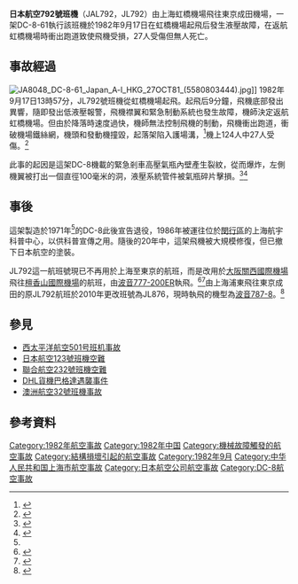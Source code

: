 {{Infobox Airliner accident
|name = 日本航空792號班機事故
|Crash image = JA8048 (7605265494).jpg
|Image caption = 涉事的DC-8-61現於上海航宇科普中心展示
|Date = 1982年9月17日
|Type= 液壓系統故障
|Site= {{CHN}}[[上海|上海]][[虹橋機場|虹橋機場]]
|Origin= {{CHN}}[[上海虹橋國際機場|上海虹橋國際機場]]
|Destination= {{JPN}}[[东京成田國際機場|东京成田國際機場]]
|Fatalities= 0
|Injuries= 27
|Aircraft Type= [[道格拉斯DC-8|麥道DC-8-61]]
|Operator= [[日本航空|日本航空]]
|Tail Number= JA8048
|Passengers= 113<ref name="ASN">{{cite web|title=ASN Aircraft accident McDonnell Douglas DC-8-61 JA8048 Shanghai-Hongqiao Airport (SHA)|url=http://aviation-safety.net/database/record.php?id=19820917-0|publisher=Aviation Safety Network|accessdate=2013-09-26|archive-date=2014-01-11|archive-url=https://web.archive.org/web/20140111085852/http://aviation-safety.net/database/record.php?id=19820917-0|dead-url=no}}</ref>
|Crew= 11
|Survivors= 124
}}

'''日本航空792號班機'''（JAL792，JL792）由上海虹橋機場飛往東京成田機場，一架DC-8-61執行該班機於1982年9月17日在虹橋機場起飛后發生液壓故障，在返航虹橋機場時衝出跑道致使飛機受損，27人受傷但無人死亡。

==事故經過==
[[File:JA8048_DC-8-61_Japan_A-l_HKG_27OCT81_(5580803444).jpg|thumb]]]]
1982年9月17日13時57分，JL792號班機從虹橋機場起飛。起飛后9分鐘，飛機底部發出異響，隨即發出低液壓報警，飛機襟翼和緊急制動系統也發生故障，機師決定返航虹橋機場。但由於降落時速度過快，機師無法控制飛機的制動，飛機衝出跑道，衝破機場鐵絲網，機頭和發動機撞毀，起落架陷入護場溝，<ref>{{cite journal zh |author=陈义星 |coauthors=柳祖恩 |year=1984 |title=日航DC-8 J8048号机高压气瓶爆炸事故分析 |journal=上海钢研 |issue=5 |id=CN 31-1387/TF |url=http://www.cnki.com.cn/Article/CJFDTotal-SHGA198405008.htm |accessdate=2014-01-11 |quote=2时30分客机由南向北向机场着落,因制动系统失灵,飞机冲出跑道,穿过二百多米草地,冲破机场铁丝网。飞机起落架陷入二米多深的护场沟,机头和发动机撞到护场沟沟壁上才免于冲入前方大河中,机上27人受伤,飞机严重损坏。 |archive-date=2014-01-11 |archive-url=https://web.archive.org/web/20140111085229/http://www.cnki.com.cn/Article/CJFDTotal-SHGA198405008.htm |dead-url=no }}</ref>機上124人中27人受傷。<ref>{{cite web|title=DC-8-61大型喷气客机|url=http://www.shapc.org/Center_ChangGuan_info.aspx?ID=2815&cateid=5|publisher=上海航宇科普中心|accessdate=2018-10-20|archive-date=2019-06-09|archive-url=https://web.archive.org/web/20190609114330/http://www.shapc.org/Center_ChangGuan_info.aspx?ID=2815&cateid=5|dead-url=no}}</ref>

此事的起因是這架DC-8機載的緊急剎車高壓氣瓶內壁產生裂紋，從而爆炸，左側機翼被打出一個直徑100毫米的洞，液壓系統管件被氣瓶碎片擊損。<ref>{{cite journal|author=秦载椿|title=忆一起涉外事件的调查和鉴定|journal=上海消防|year=1994|issue=04|issn=1006-1045|publisher=人民日报社|pages=29}}</ref><ref>{{cite web|title=气瓶定期检验与评定的意义_燃气资讯_博燃网|url=http://news.gasshow.com/News/SimpleNews.aspx?newsid=181757|publisher=博燃网|accessdate=2014-01-11|deadurl=yes|archiveurl=https://web.archive.org/web/20140111084728/http://news.gasshow.com/News/SimpleNews.aspx?newsid=181757|archivedate=2014-01-11}}</ref>

==事後==
這架製造於1971年<ref name="ASN"/>的DC-8此後宣告退役，1986年被運往位於[[閔行區|閔行區]]的上海航宇科普中心，以供科普宣傳之用。隨後的20年中，這架飛機被大規模修復，但已撤下日本航空的塗裝。

JL792這一航班號現已不再用於上海至東京的航班，而是改用於[[大阪市|大阪]][[關西國際機場|關西國際機場]]飛往[[檀香山國際機場|檀香山國際機場]]的航班，由[[波音777|波音777-200ER]]執飛。<ref>{{cite web|title=JL792 / Live flight info - Flightradar24|url=http://www.flightradar24.com/data/flights/jl792/|publisher=Flightradar24|accessdate=2014-01-11|archive-date=2019-06-20|archive-url=https://web.archive.org/web/20190620053809/https://www.flightradar24.com/data/flights/jl792/|dead-url=no}}</ref><ref>{{cite web|title=JAL S13 International Flight Number Changes|url=http://airlineroute.net/2012/09/11/jl-s13/|publisher=Airline Route|date=2012-09-11|accessdate=2014-01-11|archive-date=2014-01-11|archive-url=https://web.archive.org/web/20140111072740/http://airlineroute.net/2012/09/11/jl-s13/|dead-url=no}}</ref>由上海浦東飛往東京成田的原JL792航班於2010年更改班號為JL876，現時執飛的機型為[[波音787|波音787-8]]。<ref>{{cite web|title=JAL New International Flight Numbers from 28MAR10|url=http://airlineroute.net/2009/04/24/jl-s10-intlfltnbrchg/|publisher=Airline Route|date=2009-04-24|accessdate=2014-01-11|archive-date=2014-01-11|archive-url=https://web.archive.org/web/20140111072647/http://airlineroute.net/2009/04/24/jl-s10-intlfltnbrchg/|dead-url=no}}</ref>

==參見==
*[[西太平洋航空501号班机事故|西太平洋航空501号班机事故]]
*[[日本航空123號班機空難|日本航空123號班機空難]]
*[[聯合航空232號班機空難|聯合航空232號班機空難]]
*[[DHL貨機巴格達遇襲事件|DHL貨機巴格達遇襲事件]]
*[[澳洲航空32號班機事故|澳洲航空32號班機事故]]

==參考資料==
{{Reflist|2}}

{{1982年航空事故}}
{{中华人民共和国航空事故}}

[[Category:1982年航空事故|Category:1982年航空事故]]
[[Category:1982年中国|Category:1982年中国]]
[[Category:機械故障觸發的航空事故|Category:機械故障觸發的航空事故]]
[[Category:結構損壞引起的航空事故|Category:結構損壞引起的航空事故]]
[[Category:1982年9月|Category:1982年9月]]
[[Category:中华人民共和国上海市航空事故|Category:中华人民共和国上海市航空事故]]
[[Category:日本航空公司航空事故|Category:日本航空公司航空事故]]
[[Category:DC-8航空事故|Category:DC-8航空事故]]
